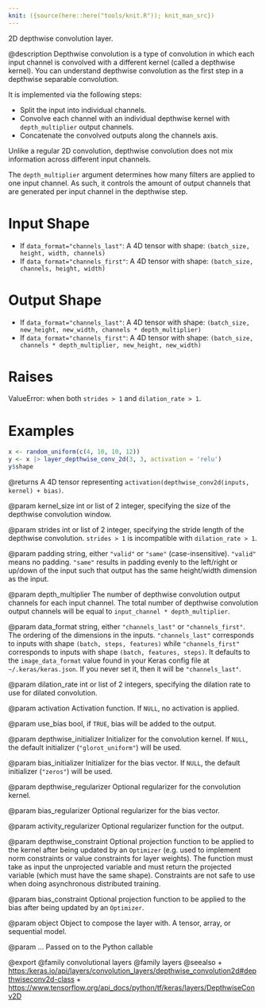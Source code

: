 ```yaml
---
knit: ({source(here::here("tools/knit.R")); knit_man_src})
---
```

2D depthwise convolution layer.

@description
Depthwise convolution is a type of convolution in which each input channel
is convolved with a different kernel (called a depthwise kernel). You can
understand depthwise convolution as the first step in a depthwise separable
convolution.

It is implemented via the following steps:

- Split the input into individual channels.
- Convolve each channel with an individual depthwise kernel with
  `depth_multiplier` output channels.
- Concatenate the convolved outputs along the channels axis.

Unlike a regular 2D convolution, depthwise convolution does not mix
information across different input channels.

The `depth_multiplier` argument determines how many filters are applied to
one input channel. As such, it controls the amount of output channels that
are generated per input channel in the depthwise step.

# Input Shape
- If `data_format="channels_last"`:
    A 4D tensor with shape: `(batch_size, height, width, channels)`
- If `data_format="channels_first"`:
    A 4D tensor with shape: `(batch_size, channels, height, width)`

# Output Shape
- If `data_format="channels_last"`:
    A 4D tensor with shape:
    `(batch_size, new_height, new_width, channels * depth_multiplier)`
- If `data_format="channels_first"`:
    A 4D tensor with shape:
    `(batch_size, channels * depth_multiplier, new_height, new_width)`

# Raises
ValueError: when both `strides > 1` and `dilation_rate > 1`.

# Examples
```r
x <- random_uniform(c(4, 10, 10, 12))
y <- x |> layer_depthwise_conv_2d(3, 3, activation = 'relu')
y$shape
```

@returns
A 4D tensor representing
`activation(depthwise_conv2d(inputs, kernel) + bias)`.

@param kernel_size
int or list of 2 integer, specifying the size of the
depthwise convolution window.

@param strides
int or list of 2 integer, specifying the stride length
of the depthwise convolution. `strides > 1` is incompatible with
`dilation_rate > 1`.

@param padding
string, either `"valid"` or `"same"` (case-insensitive).
`"valid"` means no padding. `"same"` results in padding evenly to
the left/right or up/down of the input such that output has the same
height/width dimension as the input.

@param depth_multiplier
The number of depthwise convolution output channels
for each input channel. The total number of depthwise convolution
output channels will be equal to `input_channel * depth_multiplier`.

@param data_format
string, either `"channels_last"` or `"channels_first"`.
The ordering of the dimensions in the inputs. `"channels_last"`
corresponds to inputs with shape `(batch, steps, features)`
while `"channels_first"` corresponds to inputs with shape
`(batch, features, steps)`. It defaults to the `image_data_format`
value found in your Keras config file at `~/.keras/keras.json`.
If you never set it, then it will be `"channels_last"`.

@param dilation_rate
int or list of 2 integers, specifying the dilation
rate to use for dilated convolution.

@param activation
Activation function. If `NULL`, no activation is applied.

@param use_bias
bool, if `TRUE`, bias will be added to the output.

@param depthwise_initializer
Initializer for the convolution kernel.
If `NULL`, the default initializer (`"glorot_uniform"`)
will be used.

@param bias_initializer
Initializer for the bias vector. If `NULL`, the
default initializer (`"zeros"`) will be used.

@param depthwise_regularizer
Optional regularizer for the convolution kernel.

@param bias_regularizer
Optional regularizer for the bias vector.

@param activity_regularizer
Optional regularizer function for the output.

@param depthwise_constraint
Optional projection function to be applied to the
kernel after being updated by an `Optimizer` (e.g. used to implement
norm constraints or value constraints for layer weights). The
function must take as input the unprojected variable and must return
the projected variable (which must have the same shape). Constraints
are not safe to use when doing asynchronous distributed training.

@param bias_constraint
Optional projection function to be applied to the
bias after being updated by an `Optimizer`.

@param object
Object to compose the layer with. A tensor, array, or sequential model.

@param ...
Passed on to the Python callable

@export
@family convolutional layers
@family layers
@seealso
+ <https:/keras.io/api/layers/convolution_layers/depthwise_convolution2d#depthwiseconv2d-class>
+ <https://www.tensorflow.org/api_docs/python/tf/keras/layers/DepthwiseConv2D>
